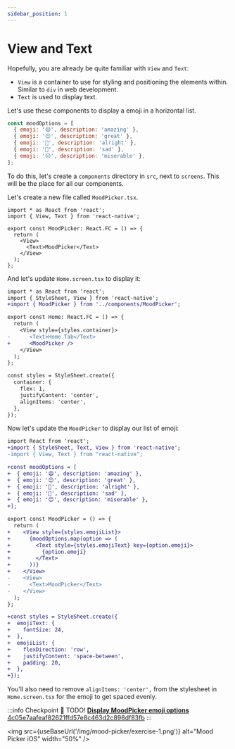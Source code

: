 ```yaml
---
sidebar_position: 1
---
```



# View and Text

Hopefully, you are already be quite familiar with `View` and `Text`:

- `View` is a container to use for styling and positioning the elements within. Similar to `div` in web development.
- `Text` is used to display text.

Let's use these components to display a emoji in a horizontal list.

```js
const moodOptions = [
  { emoji: '😄', description: 'amazing' },
  { emoji: '😊', description: 'great' },
  { emoji: '🙂', description: 'alright' },
  { emoji: '🙁', description: 'sad' },
  { emoji: '😔', description: 'miserable' },
];
```

To do this, let's create a `components` directory in `src`, next to `screens`. This will be the place for all our components.

Let's create a new file called `MoodPicker.tsx`.

```tsx title="src/components/MoodPicker.tsx"
import * as React from 'react';
import { View, Text } from 'react-native';

export const MoodPicker: React.FC = () => {
  return (
    <View>
      <Text>MoodPicker</Text>
    </View>
  );
};
```

And let's update `Home.screen.tsx` to display it:

```diff title="src/screens/Home.screen.tsx"
import * as React from 'react';
import { StyleSheet, View } from 'react-native';
+import { MoodPicker } from '../components/MoodPicker';

export const Home: React.FC = () => {
  return (
    <View style={styles.container}>
-      <Text>Home Tab</Text>
+      <MoodPicker />
    </View>
  );
};

const styles = StyleSheet.create({
  container: {
    flex: 1,
    justifyContent: 'center',
    alignItems: 'center',
  },
});

```

Now let's update the `MoodPicker` to display our list of emoji:

```diff
import React from 'react';
+import { StyleSheet, Text, View } from 'react-native';
-import { View, Text } from "react-native";

+const moodOptions = [
+  { emoji: '😄', description: 'amazing' },
+  { emoji: '😊', description: 'great' },
+  { emoji: '🙂', description: 'alright' },
+  { emoji: '🙁', description: 'sad' },
+  { emoji: '😔', description: 'miserable' },
+];

export const MoodPicker = () => {
  return (
+    <View style={styles.emojiList}>
+      {moodOptions.map(option => (
+        <Text style={styles.emojiText} key={option.emoji}>
+          {option.emoji}
+        </Text>
+      ))}
+    </View>
-    <View>
-      <Text>MoodPicker</Text>
-    </View>
  );
};

+const styles = StyleSheet.create({
+  emojiText: {
+    fontSize: 24,
+  },
+  emojiList: {
+    flexDirection: 'row',
+    justifyContent: 'space-between',
+    padding: 20,
+  },
+});

```

You'll also need to remove `alignItems: 'center',` from the stylesheet in `Home.screen.tsx` for the emoji to get spaced evenly.

:::info Checkpoint 🔗
TODO!
[**Display MoodPicker emoji options** 4c05e7aafeaf82621ffd57e8c463d2c898df83fb](https://github.com/kadikraman/mood-tracker/commit/4c05e7aafeaf82621ffd57e8c463d2c898df83fb)
:::

<img
  src={useBaseUrl('/img/mood-picker/exercise-1.png')}
  alt="Mood Picker iOS"
  width="50%"
/>
